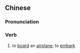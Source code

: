 {{also|上飞机}}
==Chinese==
{{zh-forms|s=上飞机|type=12}}

===Pronunciation===
{{zh-pron
|m=shàngfēijī
|c=soeng5 fei1 gei1
|cat=v
}}

===Verb===
{{zh-verb}}

# to [[board]] an [[airplane]]; to [[embark]]